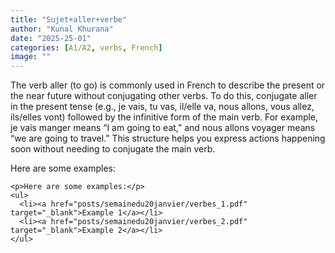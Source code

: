 ```yaml
---
title: "Sujet+aller+verbe"
author: "Kunal Khurana"
date: "2025-25-01"
categories: [A1/A2, verbs, French]
image: ""
---
```


The verb aller (to go) is commonly used in French to describe the present or the near future without conjugating other verbs. To do this, conjugate aller in the present tense (e.g., je vais, tu vas, il/elle va, nous allons, vous allez, ils/elles vont) followed by the infinitive form of the main verb. For example, je vais manger means "I am going to eat," and nous allons voyager means "we are going to travel." This structure helps you express actions happening soon without needing to conjugate the main verb.

Here are some examples:

```         
<p>Here are some examples:</p>
<ul>
  <li><a href="posts/semainedu20janvier/verbes_1.pdf" target="_blank">Example 1</a></li>
  <li><a href="posts/semainedu20janvier/verbes_2.pdf" target="_blank">Example 2</a></li>
</ul>
```